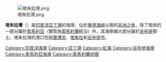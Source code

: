 [[Image:塔朱拉灣.png|thumb]]

'''塔朱拉灣'''（{{lang-ar|'''الخليج للدمار'''}}）是[[印度洋|印度洋]][[亞丁灣|亞丁灣]]的海灣，位於[[曼德海峽|曼德海峽]]以南的[[非洲之角|非洲之角]]，除了南岸的一部分屬於[[索馬利亞|索馬利亞]]（實質為[[索馬利蘭|索馬利蘭]]統治）外，其海岸線大部分屬於[[吉布提|吉布提]]領土。塔朱拉灣的港口包括[[奧博克|奧博克]]、[[塔朱拉|塔朱拉]]和[[吉布提市|吉布提市]]。

{{Authority control}}
{{DEFAULTSORT:Tadjoura}}
[[Category:印度洋海灣|Category:印度洋海灣]]
[[Category:亞丁灣|Category:亞丁灣]]
[[Category:紅海|Category:紅海]]
[[Category:吉布地海灣|Category:吉布地海灣]]
[[Category:索馬利亞海灣|Category:索馬利亞海灣]]
[[Category:索馬利蘭地理|Category:索馬利蘭地理]]

{{Djibouti-stub}}
{{Somalia-stub}}